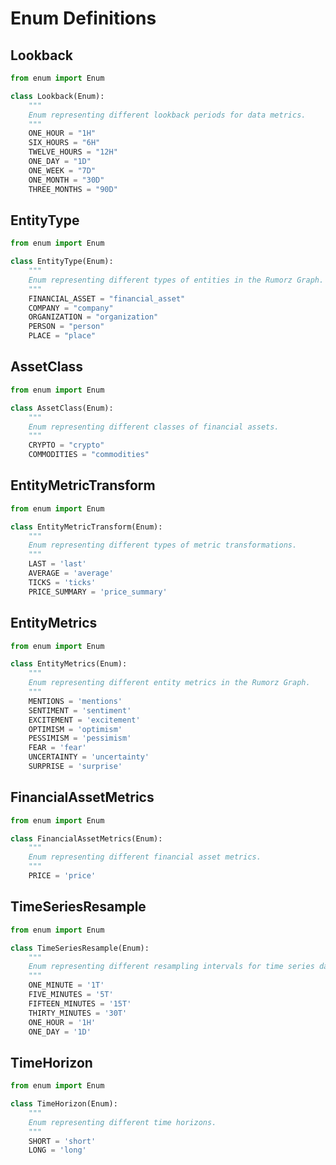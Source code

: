 # Enum Definitions

## Lookback

```python
from enum import Enum

class Lookback(Enum):
    """
    Enum representing different lookback periods for data metrics.
    """
    ONE_HOUR = "1H"
    SIX_HOURS = "6H"
    TWELVE_HOURS = "12H"
    ONE_DAY = "1D"
    ONE_WEEK = "7D"
    ONE_MONTH = "30D"
    THREE_MONTHS = "90D"
```

## EntityType

```python
from enum import Enum

class EntityType(Enum):
    """
    Enum representing different types of entities in the Rumorz Graph.
    """
    FINANCIAL_ASSET = "financial_asset"
    COMPANY = "company"
    ORGANIZATION = "organization"
    PERSON = "person"
    PLACE = "place"
```

## AssetClass

```python
from enum import Enum

class AssetClass(Enum):
    """
    Enum representing different classes of financial assets.
    """
    CRYPTO = "crypto"
    COMMODITIES = "commodities"
```

## EntityMetricTransform

```python
from enum import Enum

class EntityMetricTransform(Enum):
    """
    Enum representing different types of metric transformations.
    """
    LAST = 'last'
    AVERAGE = 'average'
    TICKS = 'ticks'
    PRICE_SUMMARY = 'price_summary'
```

## EntityMetrics

```python
from enum import Enum

class EntityMetrics(Enum):
    """
    Enum representing different entity metrics in the Rumorz Graph.
    """
    MENTIONS = 'mentions'
    SENTIMENT = 'sentiment'
    EXCITEMENT = 'excitement'
    OPTIMISM = 'optimism'
    PESSIMISM = 'pessimism'
    FEAR = 'fear'
    UNCERTAINTY = 'uncertainty'
    SURPRISE = 'surprise'
```

## FinancialAssetMetrics

```python
from enum import Enum

class FinancialAssetMetrics(Enum):
    """
    Enum representing different financial asset metrics.
    """
    PRICE = 'price'
```

## TimeSeriesResample

```python
from enum import Enum

class TimeSeriesResample(Enum):
    """
    Enum representing different resampling intervals for time series data.
    """
    ONE_MINUTE = '1T'
    FIVE_MINUTES = '5T'
    FIFTEEN_MINUTES = '15T'
    THIRTY_MINUTES = '30T'
    ONE_HOUR = '1H'
    ONE_DAY = '1D'
```

## TimeHorizon

```python
from enum import Enum

class TimeHorizon(Enum):
    """
    Enum representing different time horizons.
    """
    SHORT = 'short'
    LONG = 'long'
```
